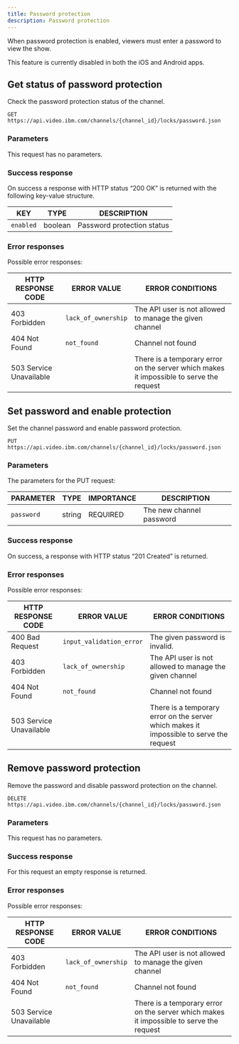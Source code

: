 ```yaml
---
title: Password protection
description: Password protection
---
```


When password protection is enabled, viewers must enter a password to view the show.

<InlineNotification kind="warning">
  This feature is currently disabled in both the iOS and Android apps.
</InlineNotification>

## Get status of password protection

Check the password protection status of the channel.

```
GET https://api.video.ibm.com/channels/{channel_id}/locks/password.json
```

### Parameters

This request has no parameters.

### Success response

On success a response with HTTP status “200 OK” is returned with the following key-value structure.

| KEY       | TYPE    | DESCRIPTION                |
| --------- | ------- | -------------------------- |
| `enabled` | boolean | Password protection status |

### Error responses

Possible error responses:

| HTTP RESPONSE CODE      | ERROR VALUE         | ERROR CONDITIONS                                                                        |
| ----------------------- | ------------------- | --------------------------------------------------------------------------------------- |
| 403 Forbidden           | `lack_of_ownership` | The API user is not allowed to manage the given channel                                 |
| 404 Not Found           | `not_found`         | Channel not found                                                                       |
| 503 Service Unavailable |                     | There is a temporary error on the server which makes it impossible to serve the request |

## Set password and enable protection

Set the channel password and enable password protection.

```
PUT https://api.video.ibm.com/channels/{channel_id}/locks/password.json
```

### Parameters

The parameters for the PUT request:

| PARAMETER  | TYPE   | IMPORTANCE | DESCRIPTION              |
| ---------- | ------ | ---------- | ------------------------ |
| `password` | string | REQUIRED   | The new channel password |

### Success response

On success, a response with HTTP status “201 Created” is returned.

### Error responses

Possible error responses:

| HTTP RESPONSE CODE      | ERROR VALUE              | ERROR CONDITIONS                                                                        |
| ----------------------- | ------------------------ | --------------------------------------------------------------------------------------- |
| 400 Bad Request         | `input_validation_error` | The given password is invalid.                                                          |
| 403 Forbidden           | `lack_of_ownership`      | The API user is not allowed to manage the given channel                                 |
| 404 Not Found           | `not_found`              | Channel not found                                                                       |
| 503 Service Unavailable |                          | There is a temporary error on the server which makes it impossible to serve the request |

## Remove password protection

Remove the password and disable password protection on the channel.

```
DELETE https://api.video.ibm.com/channels/{channel_id}/locks/password.json
```

### Parameters

This request has no parameters.

### Success response

For this request an empty response is returned.

### Error responses

Possible error responses:

| HTTP RESPONSE CODE      | ERROR VALUE         | ERROR CONDITIONS                                                                        |
| ----------------------- | ------------------- | --------------------------------------------------------------------------------------- |
| 403 Forbidden           | `lack_of_ownership` | The API user is not allowed to manage the given channel                                 |
| 404 Not Found           | `not_found`         | Channel not found                                                                       |
| 503 Service Unavailable |                     | There is a temporary error on the server which makes it impossible to serve the request |


